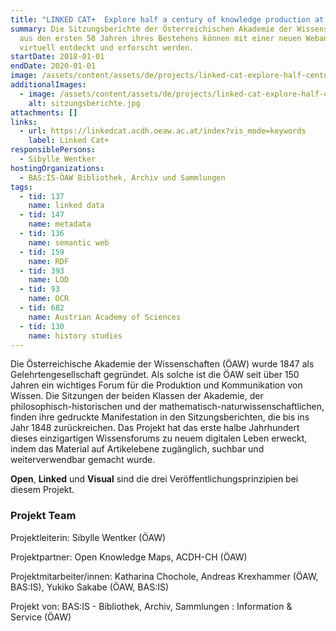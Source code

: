 ```yaml
---
title: "LINKED CAT+  Explore half a century of knowledge production at the Academy "
summary: Die Sitzungsberichte der Österreichischen Akademie der Wissenschaften
  aus den ersten 50 Jahren ihres Bestehens können mit einer neuen Webanwendung
  virtuell entdeckt und erforscht werden.
startDate: 2018-01-01
endDate: 2020-01-01
image: /assets/content/assets/de/projects/linked-cat-explore-half-century-knowledge-production-academy/academie1.jpg
additionalImages:
  - image: /assets/content/assets/de/projects/linked-cat-explore-half-century-knowledge-production-academy/additionalImages/sitzungsberichte.jpg
    alt: sitzungsberichte.jpg
attachments: []
links:
  - url: https://linkedcat.acdh.oeaw.ac.at/index?vis_mode=keywords
    label: Linked Cat+
responsiblePersons:
  - Sibylle Wentker
hostingOrganizations:
  - BAS:IS-ÖAW Bibliothek, Archiv und Sammlungen
tags:
  - tid: 137
    name: linked data
  - tid: 147
    name: metadata
  - tid: 136
    name: semantic web
  - tid: 159
    name: RDF
  - tid: 393
    name: LOD
  - tid: 93
    name: OCR
  - tid: 682
    name: Austrian Academy of Sciences
  - tid: 130
    name: history studies
---
```

Die Österreichische Akademie der Wissenschaften (ÖAW) wurde 1847 als Gelehrtengesellschaft gegründet. Als solche ist die ÖAW seit über 150 Jahren ein wichtiges Forum für die Produktion und Kommunikation von Wissen. Die Sitzungen der beiden Klassen der Akademie, der philosophisch-historischen und der mathematisch-naturwissenschaftlichen, finden ihre gedruckte Manifestation in den Sitzungsberichten, die bis ins Jahr 1848 zurückreichen. Das Projekt hat das erste halbe Jahrhundert dieses einzigartigen Wissensforums zu neuem digitalen Leben erweckt, indem das Material auf Artikelebene zugänglich, suchbar und weiterverwendbar gemacht wurde.

**Open**, **Linked** und **Visual** sind die drei Veröffentlichungsprinzipien bei diesem Projekt.

### **Projekt Team**

Projektleiterin: Sibylle Wentker (ÖAW)

Projektpartner: Open Knowledge Maps, ACDH-CH (ÖAW)

Projektmitarbeiter/innen: Katharina Chochole, Andreas Krexhammer (ÖAW, BAS:IS), Yukiko Sakabe (ÖAW, BAS:IS)

Projekt von: BAS:IS - Bibliothek, Archiv, Sammlungen : Information & Service (ÖAW)
